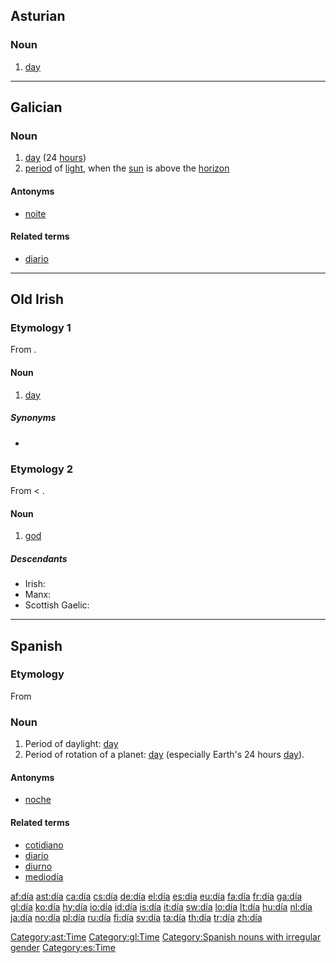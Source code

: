{{DEFAULTSORT:dia}}
{{also|Appendix:Variations of "dia"}}
==Asturian==

===Noun===
{{ast-noun|m|díes}}

# [[day]]

[[Category:ast:Time]]

----

==Galician==

===Noun===
{{gl-noun|m}}

# [[day]] (24 [[hour]]s)
# [[period]] of [[light]], when the [[sun]] is above the [[horizon]]

====Antonyms====
* {{sense|period of light}} [[noite]]

====Related terms====
* [[diario]]

[[Category:gl:Time]]

----

==Old Irish==

===Etymology 1===
From {{proto|Celtic|dīyo-|lang=sga}}.

====Noun====
{{infl|sga|noun}} {{g|Old Irish}}

# [[day]]

=====Synonyms=====
* {{l|sga|lá}}

===Etymology 2===
From {{proto|Indo-European|deiwos|god|lang=sga}} < {{proto|Indo-European|dei-|to shine|lang=sga}}.

====Noun====
{{infl|sga|noun}} {{g|Old Irish}}

# [[god]]

=====Descendants=====
* Irish: {{l|ga|dia}}
* Manx: {{l|gv|jee}}
* Scottish Gaelic: {{l|gd|dia}}

----

==Spanish==

===Etymology===
From {{etyl|la|es}} {{term|dies|diēs|day|lang=la}}

===Noun===
{{es-noun-m}}

# Period of daylight: [[day]]
# Period of rotation of a planet: [[day]] (especially Earth's 24 hours [[day]]).

====Antonyms====
* [[noche]] {{f}}

====Related terms====
* [[cotidiano]]
* [[diario]]
* [[diurno]]
* [[mediodía]] {{m}}

[[Category:Spanish nouns with irregular gender]]
[[Category:es:Time]]

[[af:día]]
[[ast:día]]
[[ca:día]]
[[cs:día]]
[[de:día]]
[[el:día]]
[[es:día]]
[[eu:día]]
[[fa:día]]
[[fr:día]]
[[ga:día]]
[[gl:día]]
[[ko:día]]
[[hy:día]]
[[io:día]]
[[id:día]]
[[is:día]]
[[it:día]]
[[sw:día]]
[[lo:día]]
[[lt:día]]
[[hu:día]]
[[nl:día]]
[[ja:día]]
[[no:día]]
[[pl:día]]
[[ru:día]]
[[fi:día]]
[[sv:día]]
[[ta:día]]
[[th:día]]
[[tr:día]]
[[zh:día]]